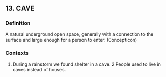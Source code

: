 ## 13. CAVE
### Definition
A natural underground open space, generally with a connection to the surface and large enough for a person to enter. (Concepticon)

### Contexts
1. During a rainstorm we found shelter in a cave. 2 People used to live in caves instead of houses.

